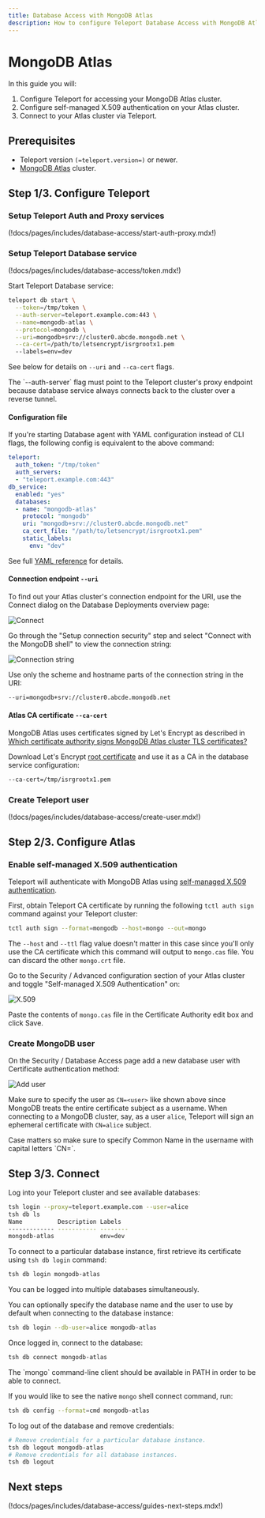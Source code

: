 ```yaml
---
title: Database Access with MongoDB Atlas
description: How to configure Teleport Database Access with MongoDB Atlas.
---
```


# MongoDB Atlas

In this guide you will:

1. Configure Teleport for accessing your MongoDB Atlas cluster.
2. Configure self-managed X.509 authentication on your Atlas cluster.
3. Connect to your Atlas cluster via Teleport.

## Prerequisites

- Teleport version `(=teleport.version=)` or newer.
- [MongoDB Atlas](https://www.mongodb.com/cloud/atlas) cluster.

## Step 1/3. Configure Teleport

### Setup Teleport Auth and Proxy services

(!docs/pages/includes/database-access/start-auth-proxy.mdx!)

### Setup Teleport Database service

(!docs/pages/includes/database-access/token.mdx!)

Start Teleport Database service:

```bash
teleport db start \
  --token=/tmp/token \
  --auth-server=teleport.example.com:443 \
  --name=mongodb-atlas \
  --protocol=mongodb \
  --uri=mongodb+srv://cluster0.abcde.mongodb.net \
  --ca-cert=/path/to/letsencrypt/isrgrootx1.pem
  --labels=env=dev
```

See below for details on `--uri` and `--ca-cert` flags.

<Admonition type="note">
  The `--auth-server` flag must point to the Teleport cluster's proxy endpoint
  because database service always connects back to the cluster over a reverse
  tunnel.
</Admonition>

#### Configuration file

If you're starting Database agent with YAML configuration instead of CLI flags,
the following config is equivalent to the above command:

```yaml
teleport:
  auth_token: "/tmp/token"
  auth_servers:
  - "teleport.example.com:443"
db_service:
  enabled: "yes"
  databases:
  - name: "mongodb-atlas"
    protocol: "mongodb"
    uri: "mongodb+srv://cluster0.abcde.mongodb.net"
    ca_cert_file: "/path/to/letsencrypt/isrgrootx1.pem"
    static_labels:
      env: "dev"
```

See full [YAML reference](../reference/configuration.mdx) for details.

#### Connection endpoint `--uri`

To find out your Atlas cluster's connection endpoint for the URI, use the
Connect dialog on the Database Deployments overview page:

![Connect](../../../img/database-access/guides/atlas/atlas-connect-btn@2x.png)

Go through the "Setup connection security" step and select "Connect with the
MongoDB shell" to view the connection string:

![Connection string](../../../img/database-access/guides/atlas/atlas-connect@2x.png)

Use only the scheme and hostname parts of the connection string in the URI:

```txt
--uri=mongodb+srv://cluster0.abcde.mongodb.net
```

#### Atlas CA certificate `--ca-cert`

MongoDB Atlas uses certificates signed by Let's Encrypt as described in
[Which certificate authority signs MongoDB Atlas cluster TLS certificates?](https://docs.atlas.mongodb.com/reference/faq/security/#which-certificate-authority-signs-mongodb-atlas-cluster-tls-certificates-)

Download Let's Encrypt [root certificate](https://letsencrypt.org/certs/isrgrootx1.pem.txt)
and use it as a CA in the database service configuration:

```txt
--ca-cert=/tmp/isrgrootx1.pem
```

### Create Teleport user

(!docs/pages/includes/database-access/create-user.mdx!)

## Step 2/3. Configure Atlas

### Enable self-managed X.509 authentication

Teleport will authenticate with MongoDB Atlas using
[self-managed X.509 authentication](https://docs.atlas.mongodb.com/security-self-managed-x509/).

First, obtain Teleport CA certificate by running the following `tctl auth sign`
command against your Teleport cluster:

```bash
tctl auth sign --format=mongodb --host=mongo --out=mongo
```

The `--host` and `--ttl` flag value doesn't matter in this case since you'll
only use the CA certificate which this command will output to `mongo.cas` file.
You can discard the other `mongo.crt` file.

Go to the Security / Advanced configuration section of your Atlas cluster and
toggle "Self-managed X.509 Authentication" on:

![X.509](../../../img/database-access/guides/atlas/atlas-self-managed-x509@2x.png)

Paste the contents of `mongo.cas` file in the Certificate Authority edit box and
click Save.

### Create MongoDB user

On the Security / Database Access page add a new database user with Certificate
authentication method:

![Add user](../../../img/database-access/guides/atlas/atlas-add-user@2x.png)

Make sure to specify the user as `CN=<user>` like shown above since MongoDB
treats the entire certificate subject as a username. When connecting to a
MongoDB cluster, say, as a user `alice`, Teleport will sign an ephemeral
certificate with `CN=alice` subject.

<Admonition type="note">
  Case matters so make sure to specify Common Name in the username with capital
  letters `CN=`.
</Admonition>

## Step 3/3. Connect

Log into your Teleport cluster and see available databases:

```bash
tsh login --proxy=teleport.example.com --user=alice
tsh db ls
Name          Description Labels
------------- ----------- --------
mongodb-atlas             env=dev
```

To connect to a particular database instance, first retrieve its certificate
using `tsh db login` command:

```bash
tsh db login mongodb-atlas
```

<Admonition type="tip">
  You can be logged into multiple databases simultaneously.
</Admonition>

You can optionally specify the database name and the user to use by default
when connecting to the database instance:

```bash
tsh db login --db-user=alice mongodb-atlas
```

Once logged in, connect to the database:

```bash
tsh db connect mongodb-atlas
```

<Admonition type="note" title="Note">
  The `mongo` command-line client should be available in PATH in order to be
  able to connect.
</Admonition>

If you would like to see the native `mongo` shell connect command, run:

```bash
tsh db config --format=cmd mongodb-atlas
```

To log out of the database and remove credentials:

```bash
# Remove credentials for a particular database instance.
tsh db logout mongodb-atlas
# Remove credentials for all database instances.
tsh db logout
```

## Next steps

(!docs/pages/includes/database-access/guides-next-steps.mdx!)
